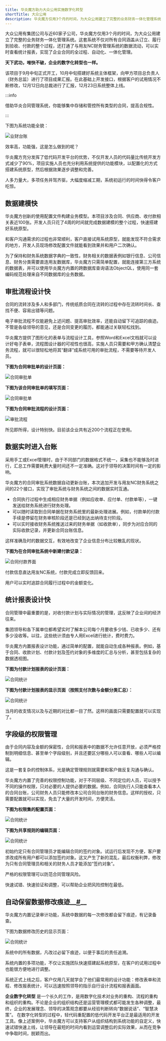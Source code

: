 ```yaml
---
title: 华炎魔方助力大众公用实施数字化转型
shortTitle: 大众公用
description: 华炎魔方仅用3个月的时间，为大众公用建立了完整的业务财务一体化管理系统。
---
```


大众公用有集团公司与近60家子公司，华炎魔方仅用3个月的时间，为大众公用建立了完整的业务财务一体化管理系统。这套系统不仅对所有合同涵盖从订立、履行到验收、付款的整个过程，还打通了与用友NC财务管理系统的数据流动，可以实时查看统计报表，实现了企业合同的全过程、自动化、一体化管理。

**天下武功，唯快不破，企业的数字化转型也一样。**

该项目于9月中旬正式开工，10月中旬搭建好系统主体框架，向甲方项目总负责人（财务总监）进行了项目成果汇报。在此基础上开发接口，根据客户的试用情况不断修改，12月12日向总裁进行了汇报，12月23日系统整体上线。

:::info 

借助华炎合同管理系统，你能够集中存储和管控所有类型的合同，提高合规性。

:::

下图为系统功能全貌：

 ![业财台账](https://www.steedos.com/assets/images/contract2-106b35a7e6c004f6d4a381d0a5bb932e.png)

效率高，功能强，这是怎么做到的呢？


华炎魔方充分发挥了低代码开发平台的优势，不仅开发人员的代码量比传统开发方式减少了90%，项目实施人员也充分利用系统提供的功能模块，以配置化的方式搭建系统原型，然后根据效果逐步调整和完善。


人多力量大，多项任务并驾齐驱，大幅度缩减工期，系统初运行的时间快得令客户吃惊。

## 数据建模快

华炎魔方创新的使用配置文件构建业务模型。本项目涉及合同、供应商、收付款相关表近100张。开发人员只花了4周的时间就完成数据建模的整个过程，快速搭建好系统原型。


和客户沟通需求的过程也非常顺利，客户直接试用系统原型，就能发现不符合需求的地方，开发人员现场修改配置文件就能看到效果并和用户二次确认。


为了保持和财务系统数据字典的一致性，财务相关的数据表例如银行信息、公司信息、财务分类需要直连用友数据库，华炎魔方只需简单配置，就能连接第三方系统的数据表，并可以使用华炎魔方内置的跨数据库查询语法ObjectQL，使用同一套编码规范处理来自不同数据库的业务数据。

## 审批流程设计快

合同的流转涉及多人和多部门，传统纸质合同在流转的过程中存在流转时间长、查找不便、容易出错等问题。


电子审批流程不仅能避免上述问题、提高审批效率，还能自动留下可追踪的痕迹。不管是各级领导的意见，还是合同变更的履历，都能通过关联轻松找到。


华炎魔方提供了图形化的表单与流程设计工具，参照Word和Excel文档就可以设计好电子表单，流程图设计器的可视性也很高，实施人员只需要和甲方确认清楚业务流程，就可以很轻松地将其“翻译”成系统可用的审批流程，不需要等待开发人员。


**下图为合同审批单的设计页面：**


 ![合同审批单](https://www.steedos.com/assets/images/contract_form_designer-44689e4a22a1eeb76c87a5033b36a0c6.png)

**下图为该合同审批单的填写页面：**

 ![合同审批单](https://www.steedos.com/assets/images/contract_form-869c90e1a18078786648a1a0376d362a.png)

**下图为合同审批流程的设计页面：**

 ![审批流程](https://www.steedos.com/assets/images/contract_flow-cb108e0ee62dd1e3da25966b05f256a0.png)

所见即所得，设计特别快。目前该企业共有近200个流程正在使用。

## 数据实时进入台账

采用手工或Excel管理时，由于不同部门的数据格式不统一，采集也不能够及时进行，汇总工作需要耗费大量时间还不一定准确。这对于领导的决策时间有一定的影响。

华炎魔方的合同审批系统数据自动更新台账，本次追加开发与用友NC财务系统之间的22个接口，实现了审批系统与财务系统之间的数据实时互通。

* 合同执行过程中生成相应财务单据（例如应收单、应付单、付款单等），一键发送给财务系统进行财务处理。
* 可以随时读取到合同单据在财务系统里的最新处理进展。例如，付款单的付款手续是停留在财务审核阶段还是已经到达出纳待支付阶段。
* 可以实时接收财务系统推送过来的财务单据（如收款单），同步为对应合同的实际收款记录，并更新合同台账信息。

这样准确及时的数据交互，有效地改变了企业信息分布比较散乱的现状。

**下图为在合同审批系统中新建付款记录：**

 ![合同付款界面](https://www.steedos.com/assets/images/contract_payment-a8b957a1567d25937d4be6123bcdb4d0.png)

付款信息直达用友NC系统，付款完成立即反馈回来。

用户可以实时追踪合同履行过程中的金额变化。

## 统计报表设计快

合同管理中最重要的是，对收付款计划与实际情况的管理，这反映了企业间的经济往来。

集团领导和各下属单位都希望实时了解本公司每个月要收多少钱、已收多少、还有多少没收等。以往，这些统计须由专人用Excel进行统计，费时费力。

华炎魔方内置报表设计功能，通过简单的配置，就能自动生成各种报表。例如，基于合同、收款计划、付款计划及签约对象的多维度的汇总与分析，甚至包括复杂的数据透视图。

**下图为付款计划报表的设计页面：**

 ![合同统计](https://www.steedos.com/assets/images/contract_report_design-da29c6fd1cb86d328ddcc543610bfc5e.png)

**下图为付款计划报表的显示页面（按照支付次数与金额分类汇总）：**

 ![合同统计](https://www.steedos.com/assets/images/contract_report-0cf4ef5a55380518f85edbfa61032b97.png)

当月的收支情况以及与近期的对比都一目了然。这样的画面只需要配置就可以实现了。

## 字段级的权限管理

由于合同内容及金额的保密性，合同和报表中的数据不允许任意开放，必须严格控制到明细信息、甚至单个字段级别，并且还要区分哪些人可以查看、哪些人可以编辑。

这是一套复杂的控制体系，光是确定管理规则就需要和客户做反复沟通与确认。

华炎魔方内置了完善的权限控制功能，对于不同层级、不同定位的人员，可以授予不同的操作权限，只对必要的人提供必要的数据。例如，合同执行人只能查看本人的合同台账，公司财务人员只能修改本公司合同台账的财务信息。这样的授权，只需要配置就可以实现，免去了大量的开发时间，方便灵活。

**下图为权限集的配置页面：**

 ![合同统计](https://www.steedos.com/assets/images/contract_permission_set-9525c14f72a8dd7891596601f1bb0445.png)

**下图为共享规则的编辑页面：**

 ![合同统计](https://www.steedos.com/assets/images/contract_share-b2565dca3e009c97653e9531e456bde2.png)

初始约定只有合同管理员才能编辑合同的签约对象。试运行后发现不方便，客户要求改成所有用户都可以添加签约对象。这又产生了新的混乱，最后权衡利弊，修改为只有合同管理员和相关的财务人员才能添加“签约对象”。

严格的权限管理可以防范合同管理风险。

快速试错、快速验证和调整，可以帮助企业把风险控制在最低。

## 自动保留数据修改痕迹__[#](https://www.steedos.com/platform/cases#%E8%87%AA%E5%8A%A8%E4%BF%9D%E7%95%99%E6%95%B0%E6%8D%AE%E4%BF%AE%E6%94%B9%E7%97%95%E8%BF%B9)__

华炎魔方内置记录审计功能，系统中数据的每一次修改都会留下痕迹，有记录备查。

下图为数据修改历史的显示页面：

 ![合同统计](https://www.steedos.com/assets/images/contract_history-2999b544e62e2e861502d9eb6079f14f.png)

系统中的所有数据，凡改过必留下痕迹，以便于事后的责任追溯。

系统内置的多项功能，不仅让实施团队快速搭建起系统原型，在客户的试用过程中也能很方便地进行调整。

系统正式上线之后，客户仅用几天就学会了他们最常用的设计功能：修改表单和流程、修改报表统计，可以迅速按照领导的指示自行设计流程和报表画面。

**企业数字化转型** 是一个长久的工作，是用数字化技术对业务的重构、流程的重构和组织的重构。不论是企业的组织结构还是运营管理模式都可能发生各种调整，最终，企业的发展理念、领导的决策观念都要从经验判断转向“数据说话”、“智慧决策”。 在数字化转型的过程中，轻代码重配置的低代码开发平台正是最适用的开发工具。像上述案例中，华炎魔方可以支持客户从组织结构到系统功能的自定义，快速试错快速上线，让领导在最短的时间内看到运营调整后的实际效果，从而在竞争中争取时间，脱颖而出。